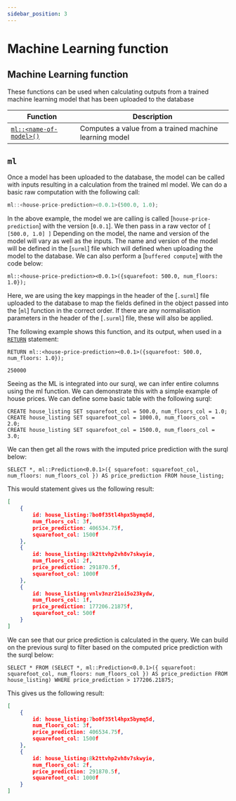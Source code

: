 ```yaml
---
sidebar_position: 3
---
```


# Machine Learning function

## Machine Learning function

These functions can be used when calculating outputs from a trained machine learning model that has
been uploaded to the database

<table>
<thead>
  <tr>
    <th>Function</th>
    <th>Description</th>
  </tr>
</thead>
<tbody>
  <tr>
    <td><a href="#count"><code>ml::&lt;name-of-model&gt;<version>()</code></a></td>
    <td>Computes a value from a trained machine learning model</td>
  </tr>
</tbody>
</table>

## `ml`

Once a model has been uploaded to the database, the model can be called with inputs resulting in a calculation
from the trained ml model. We can do a basic raw computation with the following call:

```js title="API DEFINITION"
ml::<house-price-prediction><0.0.1>(500.0, 1.0);
```
In the above example, the model we are calling is called [`house-price-prediction`] with the version [`0.0.1`]. We
then pass in a raw vector of `[ [500.0, 1.0] ]` Depending on the model, the name and version of the model will vary as well
as the inputs. The name and version of the model will be defined in the [`surml`] file which will defined when uploading the
model to the database. We can also perform a [`buffered compute`] with the code below:

```surql title="API DEFINITION"
ml::<house-price-prediction><0.0.1>({squarefoot: 500.0, num_floors: 1.0});
```
Here, we are using the key mappings in the header of the [`.surml`] file uploaded to the database to map the fields defined
in the object passed into the [`ml`] function in the correct order. If there are any normalisation parameters in the header
of the [`.surml`] file, these will also be applied.

The following example shows this function, and its output, when used in a [`RETURN`](/docs/surrealql/statements/return) statement:

```surql 
RETURN ml::<house-price-prediction><0.0.1>({squarefoot: 500.0, num_floors: 1.0});

250000
```

Seeing as the ML is integrated into our surql, we can infer entire columns using the ml function. We can demonstrate this with a simple
example of house prices. We can define some basic table with the following surql:

```surql
CREATE house_listing SET squarefoot_col = 500.0, num_floors_col = 1.0;
CREATE house_listing SET squarefoot_col = 1000.0, num_floors_col = 2.0;
CREATE house_listing SET squarefoot_col = 1500.0, num_floors_col = 3.0;
```

We can then get all the rows with the imputed price prediction with the surql below:

```surql
SELECT *, ml::Prediction<0.0.1>({ squarefoot: squarefoot_col, num_floors: num_floors_col }) AS price_prediction FROM house_listing;
```

This would statement gives us the following result:

```json
[
	{
		id: house_listing:7bo0f35tl4hpx5bymq5d,
		num_floors_col: 3f,
		price_prediction: 406534.75f,
		squarefoot_col: 1500f
	},
	{
		id: house_listing:8k2ttvhp2vh8v7skwyie,
		num_floors_col: 2f,
		price_prediction: 291870.5f,
		squarefoot_col: 1000f
	},
	{
		id: house_listing:vnlv3nzr21oi5o23kydw,
		num_floors_col: 1f,
		price_prediction: 177206.21875f,
		squarefoot_col: 500f
	}
]
```

We can see that our price prediction is calculated in the query. We can build on the previous surql to filter based on the computed
price prediction with the surql below:

```surql
SELECT * FROM (SELECT *, ml::Prediction<0.0.1>({ squarefoot: squarefoot_col, num_floors: num_floors_col }) AS price_prediction FROM house_listing) WHERE price_prediction > 177206.21875;
```

This gives us the following result:

```json
[
	{
		id: house_listing:7bo0f35tl4hpx5bymq5d,
		num_floors_col: 3f,
		price_prediction: 406534.75f,
		squarefoot_col: 1500f
	},
	{
		id: house_listing:8k2ttvhp2vh8v7skwyie,
		num_floors_col: 2f,
		price_prediction: 291870.5f,
		squarefoot_col: 1000f
	}
]
```


<br /><br />